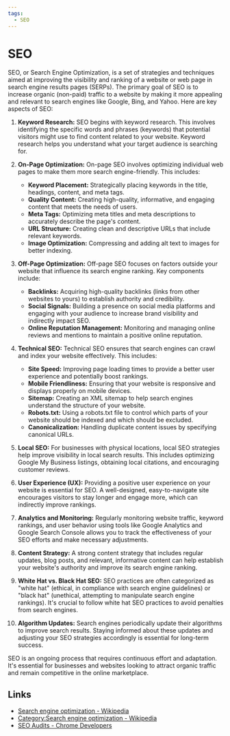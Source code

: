 ```yaml
---
tags:
  - SEO
---
```


# SEO

SEO, or Search Engine Optimization, is a set of strategies and techniques aimed at improving the visibility and ranking of a website or web page in search engine results pages (SERPs). The primary goal of SEO is to increase organic (non-paid) traffic to a website by making it more appealing and relevant to search engines like Google, Bing, and Yahoo. Here are key aspects of SEO:

1. **Keyword Research:** SEO begins with keyword research. This involves identifying the specific words and phrases (keywords) that potential visitors might use to find content related to your website. Keyword research helps you understand what your target audience is searching for.

2. **On-Page Optimization:** On-page SEO involves optimizing individual web pages to make them more search engine-friendly. This includes:

   - **Keyword Placement:** Strategically placing keywords in the title, headings, content, and meta tags.
   - **Quality Content:** Creating high-quality, informative, and engaging content that meets the needs of users.
   - **Meta Tags:** Optimizing meta titles and meta descriptions to accurately describe the page's content.
   - **URL Structure:** Creating clean and descriptive URLs that include relevant keywords.
   - **Image Optimization:** Compressing and adding alt text to images for better indexing.

3. **Off-Page Optimization:** Off-page SEO focuses on factors outside your website that influence its search engine ranking. Key components include:

   - **Backlinks:** Acquiring high-quality backlinks (links from other websites to yours) to establish authority and credibility.
   - **Social Signals:** Building a presence on social media platforms and engaging with your audience to increase brand visibility and indirectly impact SEO.
   - **Online Reputation Management:** Monitoring and managing online reviews and mentions to maintain a positive online reputation.

4. **Technical SEO:** Technical SEO ensures that search engines can crawl and index your website effectively. This includes:

   - **Site Speed:** Improving page loading times to provide a better user experience and potentially boost rankings.
   - **Mobile Friendliness:** Ensuring that your website is responsive and displays properly on mobile devices.
   - **Sitemap:** Creating an XML sitemap to help search engines understand the structure of your website.
   - **Robots.txt:** Using a robots.txt file to control which parts of your website should be indexed and which should be excluded.
   - **Canonicalization:** Handling duplicate content issues by specifying canonical URLs.

5. **Local SEO:** For businesses with physical locations, local SEO strategies help improve visibility in local search results. This includes optimizing Google My Business listings, obtaining local citations, and encouraging customer reviews.

6. **User Experience (UX):** Providing a positive user experience on your website is essential for SEO. A well-designed, easy-to-navigate site encourages visitors to stay longer and engage more, which can indirectly improve rankings.

7. **Analytics and Monitoring:** Regularly monitoring website traffic, keyword rankings, and user behavior using tools like Google Analytics and Google Search Console allows you to track the effectiveness of your SEO efforts and make necessary adjustments.

8. **Content Strategy:** A strong content strategy that includes regular updates, blog posts, and relevant, informative content can help establish your website's authority and improve its search engine ranking.

9. **White Hat vs. Black Hat SEO:** SEO practices are often categorized as "white hat" (ethical, in compliance with search engine guidelines) or "black hat" (unethical, attempting to manipulate search engine rankings). It's crucial to follow white hat SEO practices to avoid penalties from search engines.

10. **Algorithm Updates:** Search engines periodically update their algorithms to improve search results. Staying informed about these updates and adjusting your SEO strategies accordingly is essential for long-term success.

SEO is an ongoing process that requires continuous effort and adaptation. It's essential for businesses and websites looking to attract organic traffic and remain competitive in the online marketplace.

## Links

- [Search engine optimization - Wikipedia](https://en.wikipedia.org/wiki/Search_engine_optimization)
- [Category:Search engine optimization - Wikipedia](https://en.wikipedia.org/wiki/Category:Search_engine_optimization)
- [SEO Audits - Chrome Developers](https://developer.chrome.com/docs/lighthouse/seo/)
